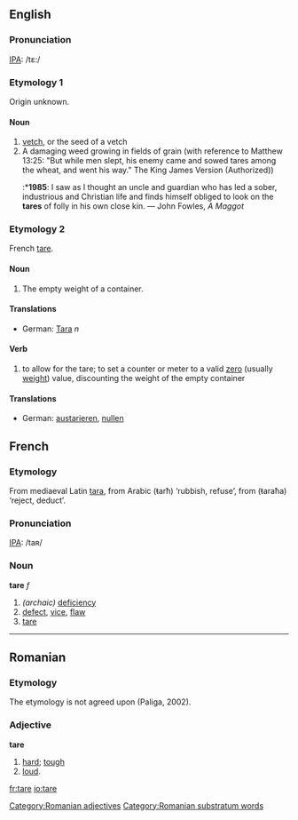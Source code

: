 ==English==
===Pronunciation===
[[IPA]]: /tɛ:/

===Etymology 1===
Origin unknown.

====Noun====
{{en-noun|tare|tares}}
# [[vetch]], or the seed of a vetch
#A damaging weed growing in fields of grain (with reference to Matthew 13:25: "But while men slept, his enemy came and sowed tares among the wheat, and went his way." The King James Version (Authorized))
#:*'''1985''': I saw as I thought an uncle and guardian who has led a sober, industrious and Christian life and finds himself obliged to look on the '''tares''' of folly in his own close kin. — John Fowles, ''A Maggot''

===Etymology 2===
French [[tare#French|tare]].

====Noun====
{{en-noun|tare|tares}}
#The empty weight of a container.

====Translations====
*German: [[Tara]] ''n''

====Verb====
{{en-verb|tare|tares|tared|taring}}
# to allow for the tare; to set a counter or meter to a valid [[zero]] (usually [[weight]]) value, discounting the weight of the empty container

====Translations====
*German: [[austarieren]], [[nullen]]


==French==
===Etymology===
From mediaeval Latin [[tara]], from Arabic {{ARchar|[[طرح]]}} (ŧarħ) ‘rubbish, refuse’, from {{ARchar|[[طرح]]}} (ŧaraħa) ‘reject, deduct’.

===Pronunciation===
[[IPA]]: /taʀ/

===Noun===
'''tare''' ''f''
# ''(archaic)'' [[deficiency]]
# [[defect]], [[vice]], [[flaw]]
# [[tare#English|tare]]

----

== Romanian ==
===Etymology===
The etymology is not agreed upon (Paliga, 2002).
=== Adjective ===
'''tare'''
# [[hard]]; [[tough]]
#[[loud]].


[[Category:Romanian adjectives]]
[[Category:Romanian substratum words]]

[[fr:tare]]
[[io:tare]]